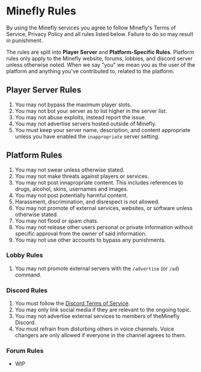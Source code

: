 
<title>Rules | Minefly</title>
<NavBar contained />
<div className="container text-left">

# Minefly Rules

By using the Minefly services you agree to follow Minefly's Terms of
Service, Privacy Policy and all rules listed below. Failure to do so
may result in punishment.

The rules are split into **Player Server** and **Platform-Specific Rules**. Platform rules only apply to the
Minefly website, forums, lobbies, and discord server unless otherwise
noted. When we say "you" we mean you as the user of the platform and
anything you've contributed to, related to the platform.

## Player Server Rules

1. You may not bypass the maximum player slots.
2. You may not bot your server as to list higher in the server list.
3. You may not abuse exploits, instead report the issue.
4. You may not advertise servers hosted outside of Minefly.
5. You must keep your server name, description, and content appropriate
   unless you have enabled the `inappropriate` server setting.

## Platform Rules

1. You may not swear unless otherwise stated.
2. You may not make threats against players or services.
3. You may not post innapropriate content. This includes references to drugs, alcohol, skins, usernames and images.
4. You may not post potentially harmful content.
5. Harassment, discrimination, and disrespect is not allowed.
6. You may not promote of external services, websites, or software unless
   otherwise stated.
7. You may not flood or spam chats.
8. You may not release other users personal or private information without specific approval from the owner of said information.
9. You may not use other accounts to bypass any punishments.

### Lobby Rules

1. You may not promote external servers with the `/advertise` (or `/ad`) command.

### Discord Rules

1. You must follow the [Discord Terms of Service](/).
2. You may only link social media if they are relevant to the ongoing topic.
3. You may not advertise external services to members of theMinefly Discord.
4. You must refrain from disturbing others in voice channels. Voice changers
   are only allowed if everyone in the channel agrees to them.

### Forum Rules

- WIP

</div>

<Footer />
